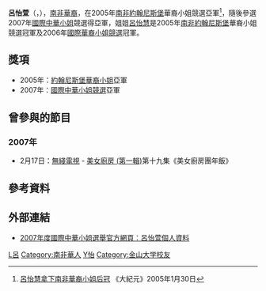{{blpsources|time=2016-02-05T03:16:21+00:00}}
{{藝人
| 姓名 = 呂怡萱
| 類型 = 女艺人
| 圖片 = 
| 圖片尺寸 = 
| 圖片簡介 = 
| 英文名 = Ivy Lu
| 綽號 = 
| 國籍 = {{ZAF}}<br/>{{ROC}}
| 民族 = [[華人|華人]]
| 籍貫 = [[臺灣|臺灣]]
| 出生日期 = {{Birth date and age|df=y|1984|3|14}}
| 出生地點 = {{ZAF-1961}}[[德蘭士瓦省|德蘭士瓦省]][[約翰內斯堡|約翰內斯堡]]
| 逝世日期 =  
| 逝世地點 = 
| 職業 = 
| 語言 = [[閩南語|閩南語]]、[[英語|英語]]、[[華語|華語]]
| 教育程度 = [[南非|南非]][[金山大學|金山大學]]
| 宗教信仰 = 
| 配偶 =
| 音樂類型 = 
| 活躍年代 = 
| 唱片公司 = 
| 經紀公司 = 
| 網站 = 
| 獎項 = 2007年[[國際中華小姐|國際中華小姐]]亞軍<br/>2005年[[國際華裔小姐競選|約翰內斯堡華裔小姐競選]]亞軍
| IMDb = 
}}

'''呂怡萱'''（{{lang-en|Ivy Lu}}，{{bd|1984年3月14日|catIdx=L呂}}），[[南非|南非]][[華裔|華裔]]，在2005年[[南非|南非]][[約翰尼斯堡|約翰尼斯堡]]華裔小姐競選亞軍<ref>[http://www.epochtimes.com/b5/5/1/30/n798259.htm 呂怡慧拿下南非華裔小姐后冠] {{Wayback|url=http://www.epochtimes.com/b5/5/1/30/n798259.htm |date=20190520232135 }}《大紀元》2005年1月30日</ref>，隨後參選2007年[[國際中華小姐|國際中華小姐]]競選得亞軍，姐姐[[呂怡慧|呂怡慧]]是2005年[[南非|南非]][[約翰尼斯堡|約翰尼斯堡]]華裔小姐競選冠軍及2006年[[國際華裔小姐競選|國際華裔小姐競選]]冠軍。

== 獎項 ==
*2005年：[[國際中華小姐|約翰尼斯堡華裔小姐]]亞軍
*2007年：[[國際中華小姐競選|國際中華小姐競選]]亞軍

==曾參與的節目==
===2007年===
*2月17日：[[無綫電視|無綫電視]] - [[美女廚房_(第一輯)|美女廚房 (第一輯)]]第十九集《美女廚房團年飯》

== 參考資料 ==
{{reflist}}

== 外部連結 ==
* [https://web.archive.org/web/20071217175901/http://tvcity.tvb.com/special/mcip2007/profile/profile20.html 2007年度國際中華小姐選舉官方網頁：呂怡萱個人資料]

{{start box|width=50%}}
{{s-before|[[許裕娟|許裕娟]]}}
{{s-title|[[國際中華小姐競選|國際中華小姐競選]]亞軍<br/><small>2007年</small>}}
{{s-after|[[張嘉兒|張嘉兒]]}}
{{end box}}
{{國際中華小姐|[[許裕娟|許裕娟]]|亞|2007|[[張嘉兒|張嘉兒]]}}

[[Category:台灣裔南非人|L呂]]
[[Category:南非華人|Category:南非華人]]
[[Category:呂姓|Y怡]]
[[Category:金山大学校友|Category:金山大学校友]]
{{HK-enter-bio-stub}}
